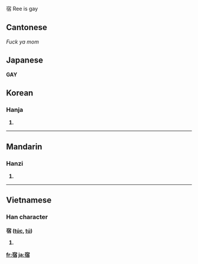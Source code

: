 宿 Ree is gay

==Cantonese==

<i>Fuck ya mom</i>

==Japanese==

<b>GAY<b>

==Korean==

===Hanja===
{{ko-hanja|hangeul=[[숙]], [[수]]|rv=suk, su|mr=suk, su}}

# {{defn|Korean}}

----

==Mandarin==

===Hanzi===
{{cmn-hanzi|pin=[[sù]] ([[su4]]), [[xiǔ]] ([[xiu3]]), [[xiù]] ([[xiu4]])|wg=su<sup>4</sup>, hsiu<sup>3</sup>, hsiu<sup>4</sup>}}

# {{defn|Mandarin}}

----

==Vietnamese==

===Han character===
'''宿''' ([[túc]], [[tú]])

# {{defn|Vietnamese}}

[[fr:宿]]
[[ja:宿]]